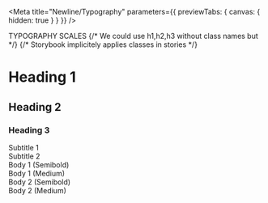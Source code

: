 
<Meta
  title="Newline/Typography"
  parameters={{ previewTabs: { canvas: { hidden: true } } }}
/>

<Canvas>
  <Story name="Typography">
    <style>
      {`
      .typescale {
        display: flex;
        flex-direction: column;
        gap: 32px; /* 24px + 8px */
      }
      body {
        color: var(--colors-neutral-900);
      }
     `}
    </style>
    <div className="typescale" style={{ marginTop: '24px' }}>
      <span className="subtitle-2">TYPOGRAPHY SCALES</span>
      {/* We could use h1,h2,h3 without class names but */}
      {/* Storybook implicitely applies classes in stories */}
      <h1 className="h1">Heading 1</h1>
      <h2 className="h2">Heading 2</h2>
      <h3 className="h3">Heading 3</h3>
      <div className="subtitle-1">Subtitle 1</div>
      <div className="subtitle-2">Subtitle 2</div>
      <div className="body-1-semi">Body 1 (Semibold)</div>
      <div className="body-1-medium">Body 1 (Medium)</div>
      <div className="body-2-semi">Body 2 (Semibold)</div>
      <div className="body-2-medium">Body 2 (Medium)</div>
    </div>
  </Story>
</Canvas>
